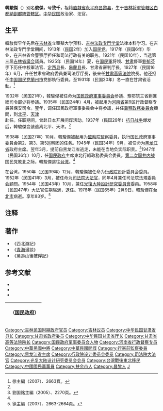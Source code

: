{{Infobox_officeholder
| name = 韓駿傑
| image = Han Junjie.jpg
| caption = 《[[中国当代名人传|中国当代名人传]]》中的韓駿傑照片
| office = {{flagicon|ROC}} 第4任[[黑龍江省_(中華民國)|黑龍江省政府]]主席
| term_start = 1945年9月4日
| term_end = 1948年11月2日
| predecessor = [[馬占山|馬占山]]
| successor = 末任
| office1 = {{ROC|國民政府}}[[監察委員|監察委員]]
| term_start1 = 1938年10月8日
| term_end1 = 1945年11月27日
| 1blankname1 = 監察院院長
| 1namedata1  = [[于右任|于右任]]
| Sex = 男
| date of birth = 1884年
| place of birth = {{QING-1862}}[[吉林省|吉林将軍管轄区]][[扶余市|白都納副都統管轄区]]
| date of death = {{dda|1976|2|9|1884|0|0}}
| place of death = {{ROC}}[[臺北市|臺北市]]
| party = {{kmt}}
}}
'''韓駿傑'''（{{bd|1894年||1976年|2月9日}}）别名'''俊傑'''，号'''致千'''，祖籍[[直隷省|直隷省]][[永平府|永平府]][[昌黎县|昌黎县]]，生于[[吉林省|吉林将軍管轄区]][[扶余市|白都納副都統管轄区]]。[[中华民国|中华民国]]政治家、法官。

==生平==
韓駿傑早年先后在[[吉林省_(中華民国)|吉林省]]立墾殖大学预科、[[吉林法政专門学堂|吉林法政专門学堂]]法律本科学习。在吉林法政专門学堂期间，1913年（[[民国紀元|民国]]2年）加入[[国民党_(宋教仁)|国民党]]。1917年（民国6年）毕业，在吉林省会警察厅担任和司法行政有关的职务。1921年（民国10年），当选第三届[[吉林省議会|吉林省議会]]議員。1925年（民国14年）夏，在[[国民軍|国民軍]]将领、[[甘肃省_(中華民国)|甘肃]]督軍[[劉郁芬|劉郁芬]]手下历任中校軍法官、[[定西市|定西县]]長、[[皋蘭县|皋蘭县]]長、甘肃省審判厅長。1927年（民国16年）6月，升任甘肃省政府委員兼司法厅厅長，後来任[[甘肃高等法院|甘肃高等法院]]院長。他还担任[[中国国民党|中国国民党]][[蘭州市|蘭州市]]党部執行委員，至1931年（民国20年）冬一直在甘肃省活動。<ref name=Xu>徐主編（2007）、2663頁。</ref>

1932年（民国21年），韓駿傑被任命为[[国民政府軍事委員会|国民政府軍事委員会]]参議、豫鄂皖三省剿匪総司令部少将参議。1935年（民国24年）4月，被起用为[[河南省_(中華民国)|河南省]]第9区行政督察专員兼保安司令。翌年，调任国民政府軍事委員会中将参議，并任[[冀察政務委員会|冀察政務委員会]]顧問，到[[北平|北平]]、[[天津|天津]]赴任。任职期间，曾赴日本开展间谍活动。1937年（民国26年）[[抗日战争|抗日战争]]爆发后，韓駿傑变装逃离北平、天津。<ref name=Xu/>

1938年（民国27年）10月，韓駿傑被起用为[[監察院|監察院]]監察委員，执行国民政府軍事委員会第2、第3、第5巡察团的任务。1945年（民国34年）9月，被任命为[[黑龙江省_(中華民国)|黑龙江省]]政府主席。翌年3月，提前自黑龙江省逃走，未能在当地负实际职责。<ref>劉国銘主編（2005）、2270頁。</ref>1947年（民国36年）10月，任[[国民政府|国民政府]]主席東北行轅政務委員会委員。[[第二次国共内战|第二次国共内战]]国民党敗北之际，韓駿傑逃往[[台湾|台湾]]。<ref name=Xu/>

在台湾，1950年（民国39年）12月，韓駿傑被任命为[[中華民国行政院|行政院]]設計委員会委員。1952年（民国41年）3月，被任命为[[司法院大法官|司法院大法官]]，同年4月兼任司法院法規委員会顧問。1954年（民国43年）10月，兼任[[光復大陸設計研究委員會|光復大陸設計研究委員會]]委員。1958年（民国47年）大法官任期届满，退任。1976年（民国65年）2月9日，韓駿傑在[[台北市|台北市]]病逝。享年83岁。<ref>徐主編（2007）、2663-2664頁。</ref>

== 注释 ==
{{reflist}}

== 著作 ==
*《西北游記》
*《[[青海|青海]]漫談》
*《萬壽山後被俘記》

== 参考文献 ==
* <span style="font-size:90%;">{{Cite book|author = 徐友春主編|title = 民国人物大辞典 増訂版|year = 2007|publisher = 河北人民出版社|isbn = 978-7-202-03014-1}}</span>
* <span style="font-size:90%;">{{Cite book|author = 劉国銘主編|title = 中国国民党百年人物全書|year = 2005|publisher = 团結出版社|isbn = 7-80214-039-0}}</span>
* <span style="font-size:90%;">{{Cite book|author = 劉寿林等編|title = 民国職官年表|year = 1995|publisher = 中華書局|isbn = 7-101-01320-1}}</span>

{| class="wikitable" style="margin:0 auto"
|- 
!　{{CHN1928}}（[[国民政府|国民政府]]）
{{先代次代|[[黑龙江省_(中華民国)|黑龙江省]]政府主席|<small>1945年9月—1948年11月?</small>|[[馬占山|馬占山]]|（废止）}}
|}
{{黑龙江行政长官}}
{{末任中華民國大陸時期一級行政區行政首長}}
{{中華民國歷屆司法院大法官列表}}
{{行憲前監察委員}}
{{DEFAULTSORT:Han韩}}
[[Category:吉林民国时期政府官员|Category:吉林民国时期政府官员]]
[[Category:吉林议员|Category:吉林议员]]
[[Category:中华民国甘肃省县长|Category:中华民国甘肃省县长]]
[[Category:甘肃省政府委员|Category:甘肃省政府委员]]
[[Category:中华民国甘肃省厅长|Category:中华民国甘肃省厅长]]
[[Category:甘肃省高等法院院长|Category:甘肃省高等法院院长]]
[[Category:国民政府军事委员会人物|Category:国民政府军事委员会人物]]
[[Category:河南省行政督察专员|Category:河南省行政督察专员]]
[[Category:中華民國中將|Category:中華民國中將]]
[[Category:中華民國間諜|Category:中華民國間諜]]
[[Category:行憲前監察委員|Category:行憲前監察委員]]
[[Category:黑龙江省主席|Category:黑龙江省主席]]
[[Category:行政院设计委员会委员|Category:行政院设计委员会委员]]
[[Category:司法院大法官|Category:司法院大法官]]
[[Category:光复大陆设计研究委员会会员|Category:光复大陆设计研究委员会会员]]
[[Category:台灣戰後東北移民|Category:台灣戰後東北移民]]
[[Category:中國國民黨黨員|Category:中國國民黨黨員]]
[[Category:扶余市人|Category:扶余市人]]
[[Category:昌黎人|Category:昌黎人]]
[[Category:韩姓|J]]